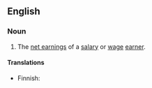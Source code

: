 ==English==

===Noun===
{{en-noun|sg=[[take]]-[[home]] [[pay]]|take-home pay}}

# The [[net earnings]] of a [[salary]] or [[wage]] [[earner]].

====Translations====
{{top}}
*Finnish: {{t-|fi|nettopalkka}}
{{bottom}}